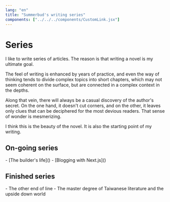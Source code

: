 ```yaml
---
lang: "en"
title: "Summerbud's writing series"
components: ["../../../components/CustomLink.jsx"]
---
```


# Series

I like to write series of articles. The reason is that writing a novel is my ultimate goal.

The feel of writing is enhanced by years of practice, and even the way of thinking tends to divide complex topics into short chapters, which may not seem coherent on the surface, but are connected in a complex context in the depths.

Along that vein, there will always be a casual discovery of the author's secret. On the one hand, it doesn't cut corners, and on the other, it leaves only clues that can be deciphered for the most devious readers. That sense of wonder is mesmerizing.

I think this is the beauty of the novel. It is also the starting point of my writing.

## On-going series

<CustomLink href="/series/the-builders-life">
  - [The builder's life]()
</CustomLink>

<CustomLink href="/series/blogging-with-nextjs">
  - [Blogging with Next.js]()
</CustomLink>

## Finished series

<CustomLink href="/series/the-other-end-of-line">
  - The other end of line
</CustomLink>

<CustomLink href="/series">
  - The master degree of Taiwanese literature and the upside down world
</CustomLink>